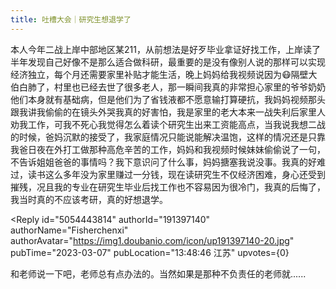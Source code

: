 ```yaml
---
title: 吐槽大会｜研究生想退学了
---
```



<Forum groupName="真的需要这份文凭吗？" groupUrl="https://www.douban.com/group/fucking_diploma/" archivedAt="2025-05-16T14:44:46.539Z">
  <Post
    id="280763851"
    title="吐槽大会｜研究生想退学了"
    url="https://www.douban.com/group/topic/280763851/?_spm_id=MTY0MzQ3NDg2"
    pubTime="2023-03-07"
    highlightUserId="191397140"
  >
本人今年二战上岸中部地区某211，从前想法是好歹毕业拿证好找工作，上岸读了半年发现自己好像不是那么适合做科研，最重要的是没有像别人说的那样可以实现经济独立，每个月还需要家里补贴才能生活，晚上妈妈给我视频说因为😷隔壁大伯白肺了，村里也已经去世了很多老人，那一瞬间我真的非常担心家里的爷爷奶奶他们本身就有基础病，但是他们为了省钱液都不愿意输打算硬抗，我妈妈视频那头跟我讲我偷偷的在镜头外哭我真的好害怕，我是家里的老大本来一战失利后家里人劝我工作，可我不死心我觉得怎么着读个研究生出来工资能高点，当我说我想二战的时候，爸妈沉默的接受了，我家庭情况只能说能解决温饱，这样的情况还是只靠我爸日夜在外打工做那种高危辛苦的工作，妈妈和我视频时候妹妹偷偷说了一句，不告诉姐姐爸爸的事情吗？我下意识问了什么事，妈妈搪塞我说没事。我真的好难过，读书这么多年没为家里赚过一分钱，现在读研究生不仅经济困难，身心还受到摧残，况且我的专业在研究生毕业后找工作也不容易因为很冷门，我真的后悔了，我当时真的不应该考研，真的好想退学。

<Reply
  id="5054443814"
  authorId="191397140"
  authorName="Fisherchenxi"
  authorAvatar="https://img1.doubanio.com/icon/up191397140-20.jpg"
  pubTime="2023-03-07"
  pubLocation="13:48:46 江苏"
  upvotes={0}
>
和老师说一下吧，老师总有点办法的。当然如果是那种不负责任的老师就......
</Reply>
  </Post>
</Forum>
